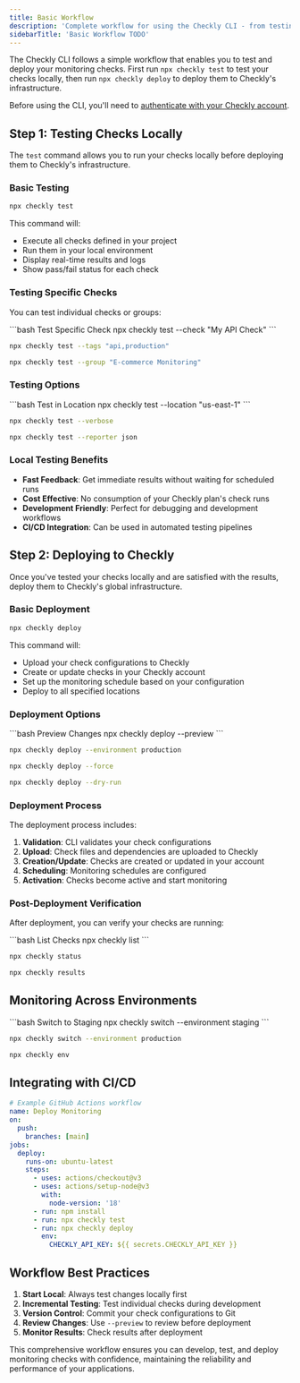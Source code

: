 ```yaml
---
title: Basic Workflow
description: 'Complete workflow for using the Checkly CLI - from testing to deployment'
sidebarTitle: 'Basic Workflow TODO'
---
```


The Checkly CLI follows a simple workflow that enables you to test and deploy your monitoring checks. First run `npx checkly test` to test your checks locally, then run `npx checkly deploy` to deploy them to Checkly's infrastructure.

<Note>Before using the CLI, you'll need to [authenticate with your Checkly account](/cli/authentication).</Note>

## Step 1: Testing Checks Locally

The `test` command allows you to run your checks locally before deploying them to Checkly's infrastructure.

### Basic Testing

```bash Terminal
npx checkly test
```

This command will:
- Execute all checks defined in your project
- Run them in your local environment
- Display real-time results and logs
- Show pass/fail status for each check

### Testing Specific Checks

You can test individual checks or groups:

<CodeGroup>
```bash Test Specific Check
npx checkly test --check "My API Check"
```

```bash Test by Tags
npx checkly test --tags "api,production"
```

```bash Test by Group
npx checkly test --group "E-commerce Monitoring"
```
</CodeGroup>

### Testing Options

<CodeGroup>
```bash Test in Location
npx checkly test --location "us-east-1"
```

```bash Verbose Output
npx checkly test --verbose
```

```bash Generate Report
npx checkly test --reporter json
```
</CodeGroup>

### Local Testing Benefits

- **Fast Feedback**: Get immediate results without waiting for scheduled runs
- **Cost Effective**: No consumption of your Checkly plan's check runs
- **Development Friendly**: Perfect for debugging and development workflows
- **CI/CD Integration**: Can be used in automated testing pipelines

## Step 2: Deploying to Checkly

Once you've tested your checks locally and are satisfied with the results, deploy them to Checkly's global infrastructure.

### Basic Deployment

```bash Terminal
npx checkly deploy
```

This command will:
- Upload your check configurations to Checkly
- Create or update checks in your Checkly account
- Set up the monitoring schedule based on your configuration
- Deploy to all specified locations

### Deployment Options

<CodeGroup>
```bash Preview Changes
npx checkly deploy --preview
```

```bash Deploy to Environment
npx checkly deploy --environment production
```

```bash Force Deployment
npx checkly deploy --force
```

```bash Dry Run
npx checkly deploy --dry-run
```
</CodeGroup>

### Deployment Process

The deployment process includes:

1. **Validation**: CLI validates your check configurations
2. **Upload**: Check files and dependencies are uploaded to Checkly
3. **Creation/Update**: Checks are created or updated in your account
4. **Scheduling**: Monitoring schedules are configured
5. **Activation**: Checks become active and start monitoring

### Post-Deployment Verification

After deployment, you can verify your checks are running:

<CodeGroup>
```bash List Checks
npx checkly list
```

```bash Check Status
npx checkly status
```

```bash View Results
npx checkly results
```
</CodeGroup>

## Monitoring Across Environments

<CodeGroup>
```bash Switch to Staging
npx checkly switch --environment staging
```

```bash Switch to Production
npx checkly switch --environment production
```

```bash View Current Environment
npx checkly env
```
</CodeGroup>

## Integrating with CI/CD

```yaml
# Example GitHub Actions workflow
name: Deploy Monitoring
on:
  push:
    branches: [main]
jobs:
  deploy:
    runs-on: ubuntu-latest
    steps:
      - uses: actions/checkout@v3
      - uses: actions/setup-node@v3
        with:
          node-version: '18'
      - run: npm install
      - run: npx checkly test
      - run: npx checkly deploy
        env:
          CHECKLY_API_KEY: ${{ secrets.CHECKLY_API_KEY }}
```



## Workflow Best Practices

1. **Start Local**: Always test changes locally first
2. **Incremental Testing**: Test individual checks during development
3. **Version Control**: Commit your check configurations to Git
4. **Review Changes**: Use `--preview` to review before deployment
5. **Monitor Results**: Check results after deployment

This comprehensive workflow ensures you can develop, test, and deploy monitoring checks with confidence, maintaining the reliability and performance of your applications.
